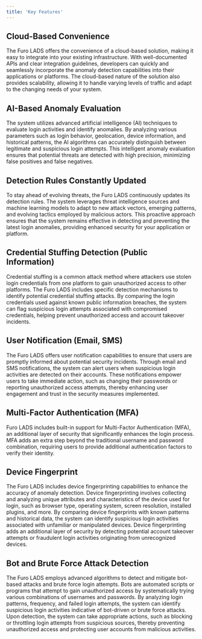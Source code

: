 ```yaml
---
title: 'Key Features'
---
```


## Cloud-Based Convenience

The Furo LADS offers the convenience of a cloud-based solution, making it easy to integrate into your existing infrastructure. With well-documented APIs and clear integration guidelines, developers can quickly and seamlessly incorporate the anomaly detection capabilities into their applications or platforms. The cloud-based nature of the solution also provides scalability, allowing it to handle varying levels of traffic and adapt to the changing needs of your system.

## AI-Based Anomaly Evaluation

The system utilizes advanced artificial intelligence (AI) techniques to evaluate login activities and identify anomalies. By analyzing various parameters such as login behavior, geolocation, device information, and historical patterns, the AI algorithms can accurately distinguish between legitimate and suspicious login attempts. This intelligent anomaly evaluation ensures that potential threats are detected with high precision, minimizing false positives and false negatives.

## Detection Rules Constantly Updated

To stay ahead of evolving threats, the Furo LADS continuously updates its detection rules. The system leverages threat intelligence sources and machine learning models to adapt to new attack vectors, emerging patterns, and evolving tactics employed by malicious actors. This proactive approach ensures that the system remains effective in detecting and preventing the latest login anomalies, providing enhanced security for your application or platform.

## Credential Stuffing Detection (Public Information)

Credential stuffing is a common attack method where attackers use stolen login credentials from one platform to gain unauthorized access to other platforms. The Furo LADS includes specific detection mechanisms to identify potential credential stuffing attacks. By comparing the login credentials used against known public information breaches, the system can flag suspicious login attempts associated with compromised credentials, helping prevent unauthorized access and account takeover incidents.

## User Notification (Email, SMS)

The Furo LADS offers user notification capabilities to ensure that users are promptly informed about potential security incidents. Through email and SMS notifications, the system can alert users when suspicious login activities are detected on their accounts. These notifications empower users to take immediate action, such as changing their passwords or reporting unauthorized access attempts, thereby enhancing user engagement and trust in the security measures implemented.

## Multi-Factor Authentication (MFA)

Furo LADS includes built-in support for Multi-Factor Authentication (MFA), an additional layer of security that significantly enhances the login process. MFA adds an extra step beyond the traditional username and password combination, requiring users to provide additional authentication factors to verify their identity.

## Device Fingerprint

The Furo LADS includes device fingerprinting capabilities to enhance the accuracy of anomaly detection. Device fingerprinting involves collecting and analyzing unique attributes and characteristics of the device used for login, such as browser type, operating system, screen resolution, installed plugins, and more. By comparing device fingerprints with known patterns and historical data, the system can identify suspicious login activities associated with unfamiliar or manipulated devices. Device fingerprinting adds an additional layer of security by detecting potential account takeover attempts or fraudulent login activities originating from unrecognized devices.

## Bot and Brute Force Attack Detection

The Furo LADS employs advanced algorithms to detect and mitigate bot-based attacks and brute force login attempts. Bots are automated scripts or programs that attempt to gain unauthorized access by systematically trying various combinations of usernames and passwords. By analyzing login patterns, frequency, and failed login attempts, the system can identify suspicious login activities indicative of bot-driven or brute force attacks. Upon detection, the system can take appropriate actions, such as blocking or throttling login attempts from suspicious sources, thereby preventing unauthorized access and protecting user accounts from malicious activities.

